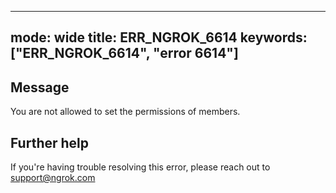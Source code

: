 
---
mode: wide
title: ERR_NGROK_6614
keywords: ["ERR_NGROK_6614", "error 6614"]
---

## Message
You are not allowed to set the permissions of members.




## Further help
If you're having trouble resolving this error, please reach out to [support@ngrok.com](mailto:support@ngrok.com?subject=Help%20with%20ERR_NGROK_6614)

